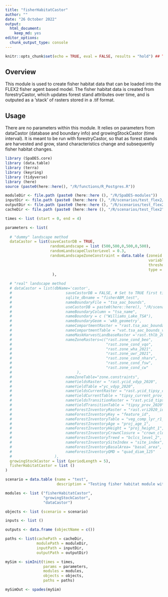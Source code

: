 ```yaml
---
title: "fisherHabitatCastor"
author: ""
date: "26 October 2022"
output:
  html_document:
    keep_md: yes
editor_options:
  chunk_output_type: console
---
```


```r
knitr::opts_chunk$set(echo = TRUE, eval = FALSE, results = "hold") ## TODO: use 'eval = TRUE'

```

## Overview
This module is used to create fisher habitat data that can be loaded into the FLEX2 fisher agent based model. The fisher habitat data is created from forestryCastor, which updates forest stand attributes over time, and is outputed as a 'stack' of rasters stored in a .tif format. 

## Usage
There are no parameters within this module. It relies on parameters from dataCastor (database and boundary info) and growingStockCastor (time interval). It is meant to be run with forestryCastor, so that as forest stands are harvested and grow, stand characteristics change and subsequently fisher habitat changes. 


```r
library (SpaDES.core)
library (data.table)
library (terra)
library (keyring)
library (tidyverse)
library (here)
source (paste0(here::here(), "/R/functions/R_Postgres.R"))

moduleDir <- file.path (paste0 (here::here (), "/R/SpaDES-modules"))
inputDir <- file.path (paste0 (here::here (), "/R/scenarios/test_flex2/inputs")) %>% reproducible::checkPath (create = TRUE)
outputDir <- file.path (paste0 (here::here (), "/R/scenarios/test_flex2/outputs")) %>% reproducible::checkPath (create = TRUE)
cacheDir <- file.path (paste0 (here::here (), "/R/scenarios/test_flex2"))

times <- list (start = 0, end = 4)

parameters <- list(
  
  # "dummy" landscape method 
  dataCastor = list(saveCastorDB = TRUE, 
                    randomLandscape = list (500,500,0,500,0,500),
                    randomLandscapeClusterLevel = 0.3,
                    randomLandscapeZoneConstraint = data.table (zoneid = 1,
                                                                variable = 'age', 
                                                                threshold = 140, 
                                                                type = 'ge', percentage = 20)
                     ),
  
  # "real" landscape method
  # dataCastor = list(dbName='castor',
  #                        saveCastorDB = FALSE, # Set to TRUE first time running the analysis
  #                        sqlite_dbname = "fisherABM_test", 
  #                        nameBoundaryFile = "tsa_aac_bounds",
  #                        useCastorDB = paste0(here::here(), "/R/scenarios/test_flex2/fisherABM_test_clusdb.sqlite"),
  #                        nameBoundaryColumn = "tsa_name", 
  #                        nameBoundary = c ("Williams_Lake_TSA"), 
  #                        nameBoundaryGeom = 'wkb_geometry',
  #                        nameCompartmentRaster = "rast.tsa_aac_boundary",
  #                        nameCompartmentTable = "vat.tsa_aac_bounds_vat",
  #                        nameMaskHarvestLandbaseRaster ='rast.thlb_2020', 
  #                        nameZoneRasters=c("rast.zone_cond_beo", 
  #                                          "rast.zone_cond_vqo", 
  #                                          "rast.zone_wha_2021", 
  #                                          "rast.zone_uwr_2021",  
  #                                          "rast.zone_cond_nharv", 
  #                                          "rast.zone_cond_fsw", 
  #                                          "rast.zone_cond_cw"
  #                             ),
  #                        nameZoneTable="zone.constraints", 
  #                        nameYieldsRaster = "rast.ycid_vdyp_2020",
  #                        nameYieldTable ="yc_vdyp_2020",
  #                        nameYieldsCurrentRaster = "rast.ycid_tipsy_current_2020",
  #                        nameYieldCurrentTable = "tipsy_current_prov_2020",
  #                        nameYieldsTransitionRaster = "rast.ycid_tipsy_prov_2020", 
  #                        nameYieldTransitionTable = "tipsy_prov_2020", 
  #                        nameForestInventoryRaster = "rast.vri2020_id", 
  #                        nameForestInventoryKey = "feature_id",                     
  #                        nameForestInventoryTable = "veg_comp_lyr_r1_poly2020",
  #                        nameForestInventoryAge = "proj_age_1",  
  #                        nameForestInventoryHeight = "proj_height_1",
  #                        nameForestInventoryCrownClosure = "crown_closure",
  #                        nameForestInventoryTreed = "bclcs_level_2",
  #                        nameForestInventorySiteIndex = "site_index",
  #                        nameForestInventoryBasalArea= "basal_area",
  #                        nameForestInventoryQMD = "quad_diam_125"
  #                   ),
  growingStockCastor = list (periodLength = 5),
  fisherHabitatCastor = list ()
)

scenario = data.table (name = "test",
                       description = "Testing fisher habitat module with random landscape.")

modules <- list ("fisherHabitatCastor",
                 "growingStockCastor",
                 "dataCastor")

objects <- list (scenario = scenario)

inputs <- list ()

outputs <- data.frame (objectName = c())

paths <- list(cachePath = cacheDir,
              modulePath = moduleDir,
              inputPath = inputDir,
              outputPath = outputDir)

mySim <- simInit(times = times, 
                 params = parameters, 
                 modules = modules,
                 objects = objects,
                 paths = paths)

mySimOut <- spades(mySim)
```

